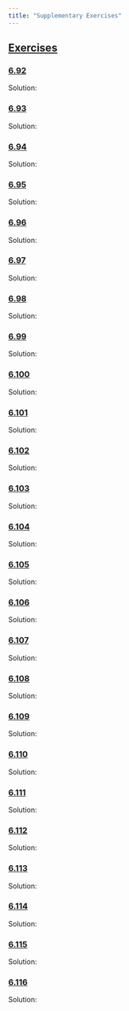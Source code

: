 ```yaml
---
title: "Supplementary Exercises"
---
```





## <u>Exercises</u>

### <u>6.92</u>

<Ch6Ex92 />

Solution:

<Ch6Ex92Sol />

### <u>6.93</u>

<Ch6Ex93 />

Solution:

<Ch6Ex93Sol />

### <u>6.94</u>

<Ch6Ex94 />

Solution:

<Ch6Ex94Sol />

### <u>6.95</u>

<Ch6Ex95 />

Solution:

<Ch6Ex95Sol />

### <u>6.96</u>

<Ch6Ex96 />

Solution:

<Ch6Ex96Sol />

### <u>6.97</u>

<Ch6Ex97 />

Solution:

<Ch6Ex97Sol />

### <u>6.98</u>

<Ch6Ex98 />

Solution:

<Ch6Ex98Sol />

### <u>6.99</u>

<Ch6Ex99 />

Solution:

<Ch6Ex99Sol />

### <u>6.100</u>

<Ch6Ex100 />

Solution:

<Ch6Ex100Sol />

### <u>6.101</u>

<Ch6Ex101 />

Solution:

<Ch6Ex101Sol />

### <u>6.102</u>

<Ch6Ex102 />

Solution:

<Ch6Ex102Sol />

### <u>6.103</u>

<Ch6Ex103 />

Solution:

<Ch6Ex103Sol />

### <u>6.104</u>

<Ch6Ex104 />

Solution:

<Ch6Ex104Sol />

### <u>6.105</u>

<Ch6Ex105 />

Solution:

<Ch6Ex105Sol />

### <u>6.106</u>

<Ch6Ex106 />

Solution:

<Ch6Ex106Sol />

### <u>6.107</u>

<Ch6Ex107 />

Solution:

<Ch6Ex107Sol />

### <u>6.108</u>

<Ch6Ex108 />

Solution:

<Ch6Ex108Sol />

### <u>6.109</u>

<Ch6Ex109 />

Solution:

<Ch6Ex109Sol />

### <u>6.110</u>

<Ch6Ex110 />

Solution:

<Ch6Ex110Sol />

### <u>6.111</u>

<Ch6Ex111 />

Solution:

<Ch6Ex111Sol />

### <u>6.112</u>

<Ch6Ex112 />

Solution:

<Ch6Ex112Sol />

### <u>6.113</u>

<Ch6Ex113 />

Solution:

<Ch6Ex113Sol />

### <u>6.114</u>

<Ch6Ex114 />

Solution:

<Ch6Ex114Sol />

### <u>6.115</u>

<Ch6Ex115 />

Solution:

<Ch6Ex115Sol />

### <u>6.116</u>

<Ch6Ex116 />

Solution:

<Ch6Ex116Sol />
